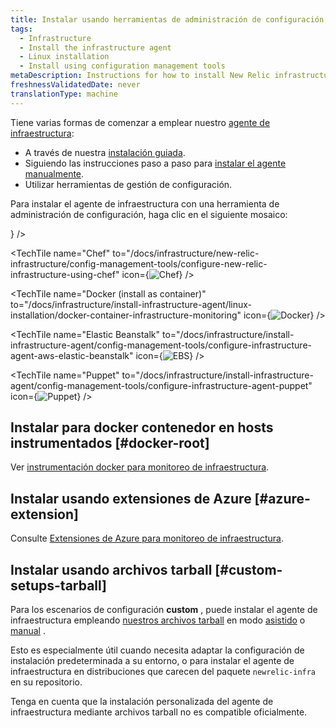 ```yaml
---
title: Instalar usando herramientas de administración de configuración
tags:
  - Infrastructure
  - Install the infrastructure agent
  - Linux installation
  - Install using configuration management tools
metaDescription: Instructions for how to install New Relic infrastructure monitoring for Linux systems using configuration management tools.
freshnessValidatedDate: never
translationType: machine
---
```


Tiene varias formas de comenzar a emplear nuestro [agente de infraestructura](/docs/infrastructure/infrastructure-monitoring/get-started/get-started-infrastructure-monitoring/):

* A través de nuestra [instalación guiada](/docs/new-relic-one/use-new-relic-one/cross-product-functions/install-configure/new-relic-guided-install-overview/).
* Siguiendo las instrucciones paso a paso para [instalar el agente manualmente](/docs/infrastructure/install-infrastructure-agent/linux-installation/install-infrastructure-monitoring-agent-linux#manual-install).
* Utilizar herramientas de gestión de configuración.

Para instalar el agente de infraestructura con una herramienta de administración de configuración, haga clic en el siguiente mosaico:

<TechTileGrid>
  <TechTile name="Ansible" to="/docs/infrastructure/new-relic-infrastructure/config-management-tools/configure-new-relic-infrastructure-using-ansible" icon={<img src="/images/os_icon_ansible-red.webp" alt="Ansible" variant="TechTile"/>} />

  <TechTile name="Chef" to="/docs/infrastructure/new-relic-infrastructure/config-management-tools/configure-new-relic-infrastructure-using-chef" icon={<img src="/images/os_icon_chef.webp" alt="Chef" variant="TechTile"/>} />

  <TechTile name="Docker (install as container)" to="/docs/infrastructure/install-infrastructure-agent/linux-installation/docker-container-infrastructure-monitoring" icon={<img src="/images/os_icon_docker.webp" alt="Docker" variant="TechTile"/>} />

  <TechTile name="Elastic Beanstalk" to="/docs/infrastructure/install-infrastructure-agent/config-management-tools/configure-infrastructure-agent-aws-elastic-beanstalk" icon={<img src="/images/os_icon_ebs.webp" alt="EBS" variant="TechTile"/>} />

  <TechTile name="Puppet" to="/docs/infrastructure/install-infrastructure-agent/config-management-tools/configure-infrastructure-agent-puppet" icon={<img src="/images/os_icon_puppet.webp" alt="Puppet" variant="TechTile"/>} />
</TechTileGrid>

## Instalar para docker contenedor en hosts instrumentados [#docker-root]

Ver [instrumentación docker para monitoreo de infraestructura](/docs/infrastructure/new-relic-infrastructure/data-instrumentation/docker-instrumentation-infrastructure).

## Instalar usando extensiones de Azure [#azure-extension]

Consulte [Extensiones de Azure para monitoreo de infraestructura](/docs/infrastructure/install-infrastructure-agent/linux-installation/azure-extensions-infrastructure).

## Instalar usando archivos tarball [#custom-setups-tarball]

Para los escenarios de configuración <DNT>**custom**</DNT> , puede instalar el agente de infraestructura empleando [nuestros archivos tarball](https://download.newrelic.com/infrastructure_agent/binaries/linux/) en modo [asistido](/docs/infrastructure/install-configure-manage-infrastructure/linux-installation/tarball-assisted-install-infrastructure-linux) o [manual](/docs/infrastructure/install-configure-manage-infrastructure/linux-installation/tarball-manual-install-infrastructure-linux) .

Esto es especialmente útil cuando necesita adaptar la configuración de instalación predeterminada a su entorno, o para instalar el agente de infraestructura en distribuciones que carecen del paquete `newrelic-infra` en su repositorio.

<Callout variant="important">
  Tenga en cuenta que la instalación personalizada del agente de infraestructura mediante archivos tarball no es compatible oficialmente.
</Callout>